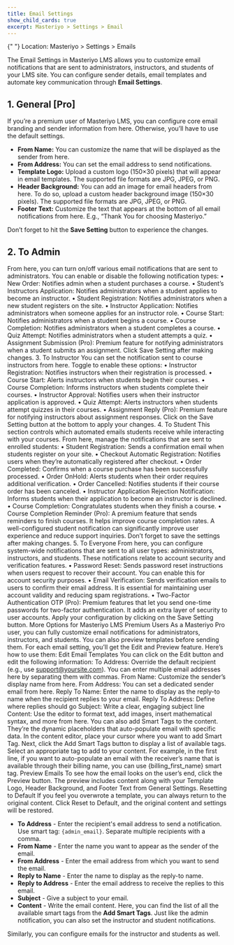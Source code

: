 ```yaml
---
title: Email Settings
show_child_cards: true
excerpt: Masteriyo > Settings > Email
---
```


<Callout>
  {" "}  
  Location: Masteriyo > Settings > Emails
</Callout>


The Email Settings in Masteriyo LMS allows you to customize email notifications that are sent to administrators, instructors, and students of your LMS site. You can configure sender details, email templates and automate key communication through **Email Settings**.  

## 1. General [Pro]  

If you’re a premium user of Masteriyo LMS, you can configure core email branding and sender information from here. Otherwise, you’ll have to use the default settings.   
  - **From Name:** You can customize the name that will be displayed as the sender from here.  
  - **From Address:** You can set the email address to send notifications.  
  - **Template Logo:** Upload a custom logo (150×30 pixels) that will appear in email templates. The supported file formats are JPG, JPEG, or PNG.    
  - **Header Background:** You can add an image for email headers from here. To do so, upload a custom header background image (150×30 pixels). The supported file formats are JPG, JPEG, or PNG.    
  - **Footer Text:** Customize the text that appears at the bottom of all email notifications from here. E.g., “Thank You for choosing Masteriyo.”    

Don’t forget to hit the **Save Setting** button to experience the changes.   

## 2. To Admin    

From here, you can turn on/off various email notifications that are sent to administrators. You can enable or disable the following notification types:
•	New Order: Notifies admin when a student purchases a course.
•	Student’s Instructors Application: Notifies administrators when a student applies to become an instructor.
•	Student Registration: Notifies administrators when a new student registers on the site.
•	Instructor Application: Notifies administrators when someone applies for an instructor role.
•	Course Start: Notifies administrators when a student begins a course.
•	Course Completion: Notifies administrators when a student completes a course.
•	Quiz Attempt: Notifies administrators when a student attempts a quiz.
•	Assignment Submission (Pro): Premium feature for notifying administrators when a student submits an assignment.
Click Save Setting after making changes.
3.	To Instructor
You can set the notification sent to course instructors from here. Toggle to enable these options:
•	Instructor Registration: Notifies instructors when their registration is processed.
•	Course Start: Alerts instructors when students begin their courses.
•	Course Completion: Informs instructors when students complete their courses.
•	Instructor Approval: Notifies users when their instructor application is approved.
•	Quiz Attempt: Alerts instructors when students attempt quizzes in their courses.
•	Assignment Reply (Pro): Premium feature for notifying instructors about assignment responses.
Click on the Save Setting button at the bottom to apply your changes.
4.	To Student
This section controls which automated emails students receive while interacting with your courses. From here, manage the notifications that are sent to enrolled students:
•	Student Registration: Sends a confirmation email when students register on your site.
•	Checkout Automatic Registration: Notifies users when they’re automatically registered after checkout.
•	Order Completed: Confirms when a course purchase has been successfully processed.
•	Order OnHold: Alerts students when their order requires additional verification.
•	Order Cancelled: Notifies students if their course order has been canceled.
•	Instructor Application Rejection Notification: Informs students when their application to become an instructor is declined.	
•	Course Completion: Congratulates students when they finish a course.
•	Course Completion Reminder (Pro): A premium feature that sends reminders to finish courses. It helps improve course completion rates.
A well-configured student notification can significantly improve user experience and reduce support inquiries. Don’t forget to save the settings after making changes. 
5.	To Everyone
From here, you can configure system-wide notifications that are sent to all user types: administrators, instructors, and students. These notifications relate to account security and verification features. 
•	Password Reset: Sends password reset instructions when users request to recover their account. You can enable this for account security purposes.
•	Email Verification: Sends verification emails to users to confirm their email address. It is essential for maintaining user account validity and reducing spam registrations.
•	Two-Factor Authentication OTP (Pro): Premium features that let you send one-time passwords for two-factor authentication. It adds an extra layer of security to user accounts.
Apply your configuration by clicking on the Save Setting button. 
More Options for Masteriyo LMS Premium Users
As a Masteriyo Pro user, you can fully customize email notifications for administrators, instructors, and students. You can also preview templates before sending them. For each email setting, you’ll get the Edit and Preview feature. Here’s how to use them:
Edit Email Templates
You can click on the Edit button and edit the following information:
To Address: Override the default recipient (e.g., use support@yoursite.com). You can enter multiple email addresses here by separating them with commas. 
From Name: Customize the sender’s display name from here.
From Address: You can set a dedicated sender email from here.
Reply To Name: Enter the name to display as the reply-to name when the recipient replies to your email.
Reply To Address: Define where replies should go
Subject: Write a clear, engaging subject line 
Content: Use the editor to format text, add images, insert mathematical syntax, and more from here. You can also add Smart Tags to the content. They’re the dynamic placeholders that auto-populate email with specific data. 
In the content editor, place your cursor where you want to add Smart Tag. Next, click the Add Smart Tags button to display a list of available tags. Select an appropriate tag to add to your content. 
For example, in the first line, if you want to auto-populate an email with the receiver’s name that is available through their billing name, you can use {billing_first_name} smart tag.
Preview Emails
To see how the email looks on the user’s end, click the Preview button. The preview includes content along with your Template Logo, Header Background, and Footer Text from General Settings.
Resetting to Default
If you feel you overwrote a template, you can always return to the original content. Click Reset to Default, and the original content and settings will be restored.



- **To Address** - Enter the recipient's email address to send a notification. Use smart tag: `{admin_email}`. Separate multiple recipients with a comma.
- **From Name** - Enter the name you want to appear as the sender of the email.
- **From Address** - Enter the email address from which you want to send the email.
- **Reply to Name** - Enter the name to display as the reply-to name.
- **Reply to Address** - Enter the email address to receive the replies to this email.
- **Subject** - Give a subject to your email.
- **Content** - Write the email content. Here, you can find the list of all the available smart tags from the **Add Smart Tags**.
  Just like the admin notification, you can also set the instructor and student notifications.

Similarly, you can configure emails for the instructor and students as well.

